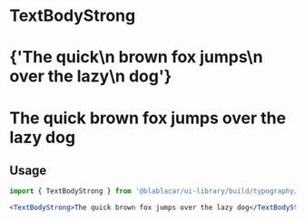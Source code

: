 

<Meta title="Design Tokens|Typography/" />

# **TextBodyStrong**

<Preview>
  <Story name="TextBodyStrong">
    <React.Fragment>
      <h1>
        <TextBodyStrong isInverted={false}>
          {'The quick\n brown fox jumps\n over the lazy\n dog'}
        </TextBodyStrong>
      </h1>
      <h1 style={{ backgroundColor: color.blue }}>
        <TextBodyStrong isInverted>The quick brown fox jumps over the lazy dog</TextBodyStrong>
      </h1>
    </React.Fragment>
  </Story>
</Preview>

## Usage

```jsx
import { TextBodyStrong } from '@blablacar/ui-library/build/typography/bodyStrong'

<TextBodyStrong>The quick brown fox jumps over the lazy dog</TextBodyStrong>
```

<Props of={TextBodyStrong} />
